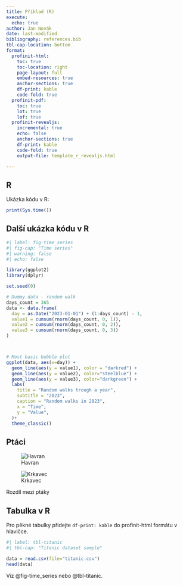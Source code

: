 ```yaml
---
title: Příklad (R)
execute:
  echo: true
author: Jan Novák
date: last-modified
bibliography: references.bib
tbl-cap-location: bottom
format:
  profinit-html:
    toc: true
    toc-location: right
    page-layout: full
    embed-resources: true
    anchor-sections: true
    df-print: kable
    code-fold: true
  profinit-pdf:
    toc: true
    lot: true
    lof: true
  profinit-revealjs:
    incremental: true
    echo: false
    anchor-sections: true
    df-print: kable
    code-fold: true
    output-file: template_r_revealjs.html

---
```


## R

Ukázka kódu v R:

```r

print(Sys.time())

```

## Další ukázka kódu v R

```r
#| label: fig-time_series
#| fig-cap: "Time series"
#| warning: false
#| echo: false

library(ggplot2)
library(dplyr)

set.seed(0)

# Dummy data - random walk
days_count = 365
data <- data.frame(
  day = as.Date("2023-01-01") + (1:days_count) - 1,
  value1 = cumsum(rnorm(days_count, 0, 1)),
  value2 = cumsum(rnorm(days_count, 0, 2)),
  value3 = cumsum(rnorm(days_count, 0, 3))
)



# Most basic bubble plot
ggplot(data, aes(x=day)) +
  geom_line(aes(y = value1), color = "darkred") + 
  geom_line(aes(y = value2), color="steelblue") + 
  geom_line(aes(y = value3), color="darkgreen") +
  labs(
    title = "Random walks trough a year",
    subtitle = "2023",
    caption = "Random walks in 2023",
    x = "Time",
    y = "Value",
  )+
  theme_classic()

```

## Ptáci

::: {#fig-birds layout-ncol=2}
![Havran](rook.jpg){#fig-rook}

![Krkavec](raven.jpg){#fig-raven}

Rozdíl mezi ptáky
:::

## Tabulka v R

Pro pěkné tabulky přidejte `df-print: kable` do profinit-html formátu v hlavičce.

```r
#| label: tbl-titanic
#| tbl-cap: "Titanic dataset sample"

data = read.csv(file="titanic.csv")
head(data)
```

Viz @fig-time_series nebo @tbl-titanic.